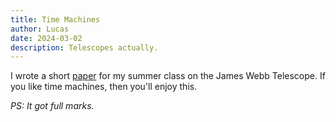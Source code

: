 ```yaml
---
title: Time Machines
author: Lucas
date: 2024-03-02
description: Telescopes actually.
---
```


I wrote a short [paper](/files/jwt.pdf) for my summer class on the James Webb Telescope. If you like time machines, then you'll enjoy this.

*PS: It got full marks.*
